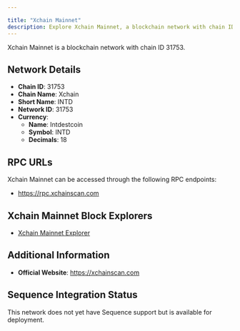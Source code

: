 ```yaml
---

title: "Xchain Mainnet"
description: Explore Xchain Mainnet, a blockchain network with chain ID 31753. Learn about its native currency, Intdestcoin, and how to interact with the network.
---
```




Xchain Mainnet is a blockchain network with chain ID 31753.

## Network Details

- **Chain ID**: 31753
- **Chain Name**: Xchain
- **Short Name**: INTD
- **Network ID**: 31753
- **Currency**: 
  - **Name**: Intdestcoin
  - **Symbol**: INTD
  - **Decimals**: 18

## RPC URLs

Xchain Mainnet can be accessed through the following RPC endpoints:

- https://rpc.xchainscan.com

## Xchain Mainnet Block Explorers

- [Xchain Mainnet Explorer](https://xchainscan.com)

## Additional Information

- **Official Website**: https://xchainscan.com

## Sequence Integration Status

This network does not yet have Sequence support but is available for deployment.
